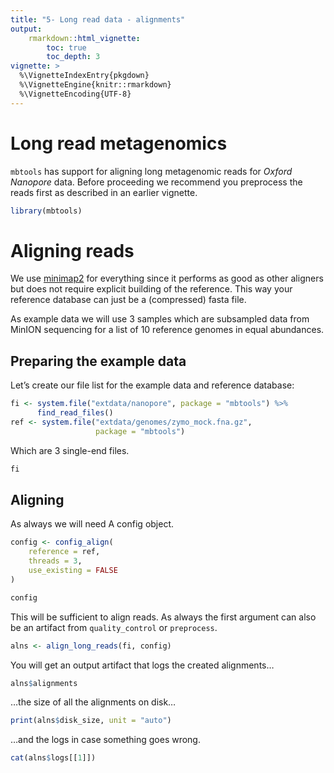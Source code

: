 ```yaml
---
title: "5- Long read data - alignments"
output:
    rmarkdown::html_vignette:
        toc: true
        toc_depth: 3
vignette: >
  %\VignetteIndexEntry{pkgdown}
  %\VignetteEngine{knitr::rmarkdown}
  %\VignetteEncoding{UTF-8}
---
```


# Long read metagenomics

`mbtools` has support for aligning long metagenomic reads for *Oxford Nanopore* data. Before proceeding we recommend you preprocess the reads first as described in an earlier vignette.

```r
library(mbtools)
```

# Aligning reads

We use [minimap2](https://github.com/lh3/minimap2) for everything since it performs
as good as other aligners but does not require explicit building of the reference.
This way your reference database can just be a (compressed) fasta file.

As example data we will use 3 samples which are subsampled data from MinION sequencing
for a list of 10 reference genomes in equal abundances.

## Preparing the example data

Let's create our file list for the example data and reference database:

```r
fi <- system.file("extdata/nanopore", package = "mbtools") %>%
      find_read_files()
ref <- system.file("extdata/genomes/zymo_mock.fna.gz",
                   package = "mbtools")
```

Which are 3 single-end files.

```r
fi
```

## Aligning

As always we will need A config object.

```r
config <- config_align(
    reference = ref,
    threads = 3,
    use_existing = FALSE
)

config
```

This will be sufficient to align reads. As always the first argument can also be an
artifact from `quality_control` or `preprocess`.

```r
alns <- align_long_reads(fi, config)
```

You will get an output artifact that logs the created alignments...

```r
alns$alignments
```

...the size of all the alignments on disk...

```r
print(alns$disk_size, unit = "auto")
```

...and the logs in case something goes wrong.

```r
cat(alns$logs[[1]])
```

